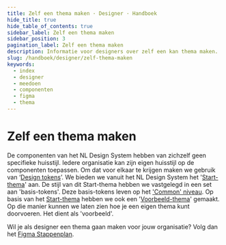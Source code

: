 ```yaml
---
title: Zelf een thema maken · Designer · Handboek
hide_title: true
hide_table_of_contents: true
sidebar_label: Zelf een thema maken
sidebar_position: 3
pagination_label: Zelf een thema maken
description: Informatie voor designers over zelf een kan thema maken.
slug: /handboek/designer/zelf-thema-maken
keywords:
  - index
  - designer
  - meedoen
  - componenten
  - figma
  - thema
---
```


# Zelf een thema maken

De componenten van het NL Design System hebben van zichzelf geen specifieke huisstijl. Iedere organisatie kan zijn eigen huisstijl op de componenten toepassen. Om dat voor elkaar te krijgen maken we gebruik van ‘[Design tokens](/handboek/huisstijl/design-tokens)’. We bieden we vanuit het NL Design System het '[Start-thema](/handboek/huisstijl/themas/start-thema/)' aan. De stijl van dit Start-thema hebben we vastgelegd in een set aan 'basis-tokens'. Deze basis-tokens leven op het ['Common' niveau](/handboek/huisstijl/design-tokens#common-tokens). Op basis van het [Start-thema](/handboek/huisstijl/themas/start-thema) hebben we ook een '[Voorbeeld-thema](/handboek/huisstijl/themas/voorbeeld-thema)' gemaakt. Op die manier kunnen we laten zien hoe je een eigen thema kunt doorvoeren. Het dient als 'voorbeeld'.

Wil je als designer een thema gaan maken voor jouw organisatie? Volg dan het [Figma Stappenplan](/handboek/designer/figma-stappenplan).
